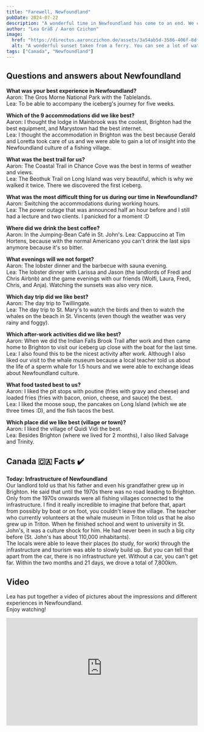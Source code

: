 ```yaml
---
title: "Farewell, Newfoundland"
pubDate: 2024-07-22
description: "A wonderful time in Newfoundland has come to an end. We conducted a small interview with each other."
author: "Lea Gräß / Aaron Czichon"
image:
  href: "https://directus.aaronczichon.de/assets/3a54ab5d-3586-406f-8df7-98b250675fd4.jpg?quality=70&width=1600"
  alt: "A wonderful sunset taken from a ferry. You can see a lot of water and a headland in the background."
tags: ["Canada", "Newfoundland"]
---
```



## Questions and answers about Newfoundland

**What was your best experience in Newfoundland?**  
Aaron: The Gros Morne National Park with the Tablelands.  
Lea: To be able to accompany the iceberg's journey for five weeks.

**Which of the 9 accommodations did we like best?**  
Aaron: I thought the lodge in Mainbrook was the coolest, Brighton had the best equipment, and Marystown had the best internet.  
Lea: I thought the accommodation in Brighton was the best because Gerald and Loretta took care of us and we were able to gain a lot of insight into the Newfoundland culture of a fishing village.

**What was the best trail for us?**  
Aaron: The Coastal Trail in Chance Cove was the best in terms of weather and views.  
Lea: The Beothuk Trail on Long Island was very beautiful, which is why we walked it twice. There we discovered the first iceberg.

**What was the most difficult thing for us during our time in Newfoundland?**  
Aaron: Switching the accommodations during working hours.  
Lea: The power outage that was announced half an hour before and I still had a lecture and two clients. I panicked for a moment :D

<DirectusGallery folderName="29 Farewell Newfoundland" />

**Where did we drink the best coffee?**  
Aaron: In the Jumping-Bean Café in St. John's.
Lea: Cappuccino at Tim Hortens, because with the normal Americano you can't drink the last sips anymore because it's so bitter.

**What evenings will we not forget?**  
Aaron: The lobster dinner and the barbecue with sauna evening.  
Lea: The lobster dinner with Larissa and Jason (the landlords of Fredi and Chris Airbnb) and the game evenings with our friends (Wolfi, Laura, Fredi, Chris, and Anja). Watching the sunsets was also very nice.

**Which day trip did we like best?**  
Aaron: The day trip to Twillingate.  
Lea: The day trip to St. Mary's to watch the birds and then to watch the whales on the beach in St. Vincents (even though the weather was very rainy and foggy).

**Which after-work activities did we like best?**  
Aaron: When we did the Indian Falls Brook Trail after work and then came home to Brighton to visit our iceberg up close with the boat for the last time.  
Lea: I also found this to be the nicest activity after work. Although I also liked our visit to the whale museum because a local teacher told us about the life of a sperm whale for 1.5 hours and we were able to exchange ideas about Newfoundland culture.

**What food tasted best to us?**  
Aaron: I liked the pit stops with poutine (fries with gravy and cheese) and loaded fries (fries with bacon, onion, cheese, and sauce) the best.  
Lea: I liked the moose soup, the pancakes on Long Island (which we ate three times :D), and the fish tacos the best.

**Which place did we like best (village or town)?**  
Aaron: I liked the village of Quidi Vidi the best.  
Lea: Besides Brighton (where we lived for 2 months), I also liked Salvage and Trinity.

## Canada 🇨🇦 Facts ✔️

**Today: Infrastructure of Newfoundland**  
Our landlord told us that his father and even his grandfather grew up in Brighton. He said that until the 1970s there was no road leading to Brighton. Only from the 1970s onwards were all fishing villages connected to the infrastructure. I find it really incredible to imagine that before that, apart from possibly by boat or on foot, you couldn't leave the village. The teacher who currently volunteers at the whale museum in Triton told us that he also grew up in Triton. When he finished school and went to university in St. John's, it was a culture shock for him. He had never been in such a big city before (St. John's has about 110,000 inhabitants).  
The locals were able to leave their places (to study, for work) through the infrastructure and tourism was able to slowly build up. But you can tell that apart from the car, there is no infrastructure yet. Without a car, you can't get far. Within the two months and 21 days, we drove a total of 7,800km.

## Video

Lea has put together a video of pictures about the impressions and different experiences in Newfoundland.  
Enjoy watching!

<div style="position: relative; padding-top: 56.25%;">
  <iframe
    src="https://customer-rnx58v5rm01lsk0m.cloudflarestream.com/f5e5af16546d95bd46e501038529ff1d/iframe?defaultTextTrack=en&poster=https%3A%2F%2Fcustomer-rnx58v5rm01lsk0m.cloudflarestream.com%2Ff5e5af16546d95bd46e501038529ff1d%2Fthumbnails%2Fthumbnail.jpg%3Ftime%3D%26height%3D600"
    loading="lazy"
    style="border: none; position: absolute; top: 0; left: 0; height: 100%; width: 100%;"
    allow="accelerometer; gyroscope; autoplay; encrypted-media; picture-in-picture;"
    allowfullscreen="true"
  ></iframe>
</div>
